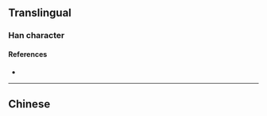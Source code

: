 {{character info/new}}
{{also|燙}}
==Translingual==

===Han character===
{{Han char|rn=86|rad=火|as=07|sn=11|four=|canj=EHF,XEHF|ids=⿱汤火}}

====References====
* {{Han ref|kx=0671.081|hdz=32201.010|uh=70EB|ud=28907}}

----

==Chinese==
{{zh-see|燙}}